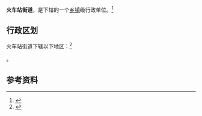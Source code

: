 {{中国乡级行政区|63/28/02/003/000}}

'''火车站街道'''，是{{PRC admin/fullname|63/28/02/003/000|3}}下辖的一个[[乡镇|乡镇]]级行政单位。<ref>{{PRC admin/ref sgc|{{PRC admin/parent|63/28/02/003/000}}}}</ref>

== 行政区划 ==

火车站街道下辖以下地区：<ref>{{PRC admin/ref sgc|63/28/02/003/000}}</ref>

{{PRC admin/children|63/28/02/003/000}}。

== 参考资料 ==

{{reflist}}

{{行政区划小作品}}
{{PRC admin/navcat|63/28/02/003/000}}